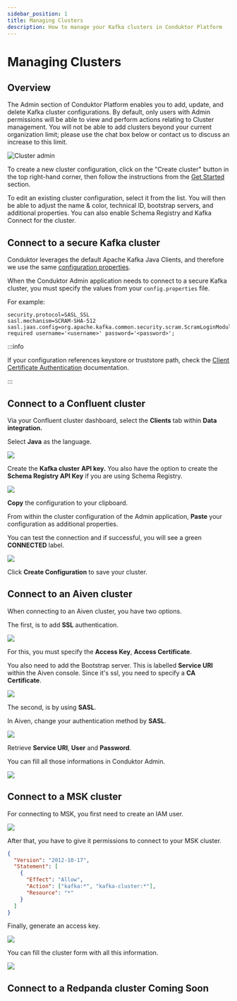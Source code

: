 ```yaml
---
sidebar_position: 1
title: Managing Clusters
description: How to manage your Kafka clusters in Conduktor Platform
---
```



# Managing Clusters

## Overview

The Admin section of Conduktor Platform enables you to add, update, and delete Kafka cluster configurations. By default, only users with Admin permissions will be able to view and perform actions relating to Cluster management. You will not be able to add clusters beyond your current organization limit; please use the chat box below or contact us to discuss an increase to this limit.

![Cluster admin](/img/admin/cluster-admin.png)

To create a new cluster configuration, click on the "Create cluster" button in the top right-hand corner, then follow the instructions from the [Get Started](/platform/installation/get-started/cloud#configure-your-first-cluster/) section.

To edit an existing cluster configuration, select it from the list. You will then be able to adjust the name & color, technical ID, bootstrap servers, and additional properties. You can also enable Schema Registry and Kafka Connect for the cluster.

## Connect to a secure Kafka cluster

Conduktor leverages the default Apache Kafka Java Clients, and therefore we use the same [configuration properties](https://kafka.apache.org/documentation/#consumerconfigs).

When the Conduktor Admin application needs to connect to a secure Kafka cluster, you must specify the values from your `config.properties` file.

For example:

```
security.protocol=SASL_SSL
sasl.mechanism=SCRAM-SHA-512
sasl.jaas.config=org.apache.kafka.common.security.scram.ScramLoginModule required username='<username>' password='<password>';
```

:::info 

If your configuration references keystore or truststore path, check the [Client Certificate Authentication](https://docs.conduktor.io/platform/configuration/ssl-tls-configuration/#client-certificate-authentication) documentation.

:::

## Connect to a Confluent cluster

Via your Confluent cluster dashboard, select the **Clients** tab within **Data integration.**

Select **Java** as the language.

![](/img/admin/confluent-language.png)

Create the **Kafka cluster** **API key.** You also have the option to create the **Schema Registry API Key** if you are using Schema Registry.

![](/img/admin/confluent-api-key.png)

**Copy** the configuration to your clipboard.

From within the cluster configuration of the Admin application, **Paste** your configuration as additional properties.

You can test the connection and if successful, you will see a green **CONNECTED** label.

![](/img/admin/confluent-connection.png)

Click **Create Configuration** to save your cluster.&#x20;

## Connect to an Aiven cluster

When connecting to an Aiven cluster, you have two options.

The first, is to add **SSL** authentication.

![](/img/admin/aiven-ssl-home.png)

For this, you must specify the **Access Key**, **Access Certificate**.

You also need to add the Bootstrap server. This is labelled **Service URI** within the Aiven console.&#x20; Since it's ssl, you need to specify a **CA Certificate**.

![](/img/admin/aiven-ssl.png)

The second, is by using **SASL**.

In Aiven, change your authentication method by **SASL**.

![](/img/admin/aiven-sasl-home.png)

Retrieve **Service URI**, **User** and **Password**.

You can fill all those informations in Conduktor Admin.

![](/img/admin/aiven-sasl.png)

## Connect to a MSK cluster

For connecting to MSK, you first need to create an IAM user.

![](/img/admin/msk-iam-user.png)

After that, you have to give it permissions to connect to your MSK cluster.

```json
{
  "Version": "2012-10-17",
  "Statement": [
    {
      "Effect": "Allow",
      "Action": ["kafka:*", "kafka-cluster:*"],
      "Resource": "*"
    }
  ]
}
```

Finally, generate an access key.

![](/img/admin/msk-access-key.png)

You can fill the cluster form with all this information.

![](/img/admin/msk-conduktor.png)

## Connect to a Redpanda cluster <Badge type="soon">Coming Soon</Badge>
